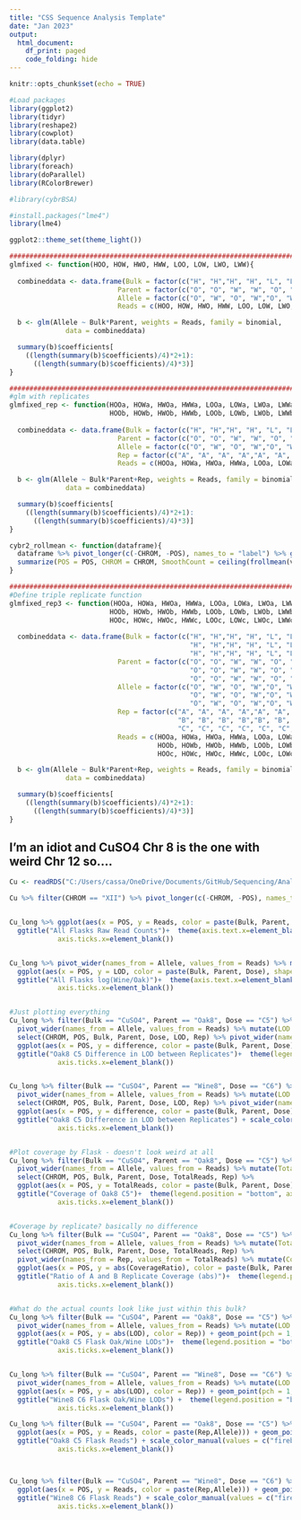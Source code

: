 ```yaml
---
title: "CSS Sequence Analysis Template"
date: "Jan 2023"
output:
  html_document:
    df_print: paged
    code_folding: hide
---
```


```r
knitr::opts_chunk$set(echo = TRUE)

#Load packages
library(ggplot2)
library(tidyr)
library(reshape2)
library(cowplot)
library(data.table)

library(dplyr)
library(foreach)
library(doParallel)
library(RColorBrewer)

#library(cybrBSA)

#install.packages("lme4")
library(lme4)

ggplot2::theme_set(theme_light())

################################################################################
glmfixed <- function(HOO, HOW, HWO, HWW, LOO, LOW, LWO, LWW){
  
  combineddata <- data.frame(Bulk = factor(c("H", "H","H", "H", "L", "L","L", "L")),
                           Parent = factor(c("O", "O", "W", "W", "O", "O", "W", "W")),
                           Allele = factor(c("O", "W", "O", "W","O", "W", "O", "W")),
                           Reads = c(HOO, HOW, HWO, HWW, LOO, LOW, LWO, LWW))

  b <- glm(Allele ~ Bulk*Parent, weights = Reads, family = binomial, 
              data = combineddata)

  summary(b)$coefficients[
    ((length(summary(b)$coefficients)/4)*2+1):
      ((length(summary(b)$coefficients)/4)*3)]
}

################################################################################
#glm with replicates
glmfixed_rep <- function(HOOa, HOWa, HWOa, HWWa, LOOa, LOWa, LWOa, LWWa, 
                         HOOb, HOWb, HWOb, HWWb, LOOb, LOWb, LWOb, LWWb){
  
  combineddata <- data.frame(Bulk = factor(c("H", "H","H", "H", "L", "L","L", "L", "H", "H","H", "H", "L", "L","L", "L")),
                           Parent = factor(c("O", "O", "W", "W", "O", "O", "W", "W", "O", "O", "W", "W", "O", "O", "W", "W")),
                           Allele = factor(c("O", "W", "O", "W","O", "W", "O", "W", "O", "W", "O", "W","O", "W", "O", "W")),
                           Rep = factor(c("A", "A", "A", "A","A", "A", "A", "A", "B", "B", "B", "B","B", "B", "B", "B")),
                           Reads = c(HOOa, HOWa, HWOa, HWWa, LOOa, LOWa, LWOa, LWWa, HOOb, HOWb, HWOb, HWWb, LOOb, LOWb, LWOb, LWWb))

  b <- glm(Allele ~ Bulk*Parent+Rep, weights = Reads, family = binomial, 
              data = combineddata)

  summary(b)$coefficients[
    ((length(summary(b)$coefficients)/4)*2+1):
      ((length(summary(b)$coefficients)/4)*3)]
}

cybr2_rollmean <- function(dataframe){
  dataframe %>% pivot_longer(c(-CHROM, -POS), names_to = "label") %>% group_by(CHROM, label) %>% arrange(POS) %>% 
  summarize(POS = POS, CHROM = CHROM, SmoothCount = ceiling(frollmean(value, n = 100))) %>% na.omit() %>% pivot_wider(names_from = label,values_from = SmoothCount)
}

################################################################################
#Define triple replicate function
glmfixed_rep3 <- function(HOOa, HOWa, HWOa, HWWa, LOOa, LOWa, LWOa, LWWa, 
                         HOOb, HOWb, HWOb, HWWb, LOOb, LOWb, LWOb, LWWb,
                         HOOc, HOWc, HWOc, HWWc, LOOc, LOWc, LWOc, LWWc){
  
  combineddata <- data.frame(Bulk = factor(c("H", "H","H", "H", "L", "L","L", "L", 
                                             "H", "H","H", "H", "L", "L","L", "L", 
                                             "H", "H","H", "H", "L", "L","L", "L")),
                           Parent = factor(c("O", "O", "W", "W", "O", "O", "W", "W", 
                                             "O", "O", "W", "W", "O", "O", "W", "W",
                                             "O", "O", "W", "W", "O", "O", "W", "W")),
                           Allele = factor(c("O", "W", "O", "W","O", "W", "O", "W", 
                                             "O", "W", "O", "W","O", "W", "O", "W",
                                             "O", "W", "O", "W","O", "W", "O", "W")),
                           Rep = factor(c("A", "A", "A", "A","A", "A", "A", "A", 
                                          "B", "B", "B", "B","B", "B", "B", "B",
                                          "C", "C", "C", "C", "C", "C","C", "C")),
                           Reads = c(HOOa, HOWa, HWOa, HWWa, LOOa, LOWa, LWOa, LWWa, 
                                     HOOb, HOWb, HWOb, HWWb, LOOb, LOWb, LWOb, LWWb,
                                     HOOc, HOWc, HWOc, HWWc, LOOc, LOWc, LWOc, LWWc))

  b <- glm(Allele ~ Bulk*Parent+Rep, weights = Reads, family = binomial, 
              data = combineddata)

  summary(b)$coefficients[
    ((length(summary(b)$coefficients)/4)*2+1):
      ((length(summary(b)$coefficients)/4)*3)]
}

```

## I'm an idiot and CuSO4 Chr 8 is the one with weird Chr 12 so.... 

```r
Cu <- readRDS("C:/Users/cassa/OneDrive/Documents/GitHub/Sequencing/Analysis/AnalysisAndFigures_2023/Data/CuSO4_CSS8_cybr2.rds")

Cu %>% filter(CHROM == "XII") %>% pivot_longer(c(-CHROM, -POS), names_to = c("Bulk", "Parent", "Rep", "Dose", "Allele"), names_sep = "_", values_to = "Reads") %>% filter(Parent %in% c("Oak8", "Wine8"), Bulk != "Fluc") -> Cu_long


Cu_long %>% ggplot(aes(x = POS, y = Reads, color = paste(Bulk, Parent, Dose), shape = Rep)) + geom_point(pch = 1, size = 2) +
  ggtitle("All Flasks Raw Read Counts")+  theme(axis.text.x=element_blank(),
            axis.ticks.x=element_blank())


Cu_long %>% pivot_wider(names_from = Allele, values_from = Reads) %>% mutate(LOD = log(Wine/Oak)) %>%
  ggplot(aes(x = POS, y = LOD, color = paste(Bulk, Parent, Dose), shape = Rep)) + geom_point(pch = 1, size = 2) +
  ggtitle("All Flasks log(Wine/Oak)")+  theme(axis.text.x=element_blank(),
            axis.ticks.x=element_blank())


#Just plotting everything
Cu_long %>% filter(Bulk == "CuSO4", Parent == "Oak8", Dose == "C5") %>%
  pivot_wider(names_from = Allele, values_from = Reads) %>% mutate(LOD = log(Wine/Oak)) %>%
  select(CHROM, POS, Bulk, Parent, Dose, LOD, Rep) %>% pivot_wider(names_from = Rep, values_from = LOD) %>% mutate(difference = abs(A - B)) %>%
  ggplot(aes(x = POS, y = difference, color = paste(Bulk, Parent, Dose))) + geom_point(pch = 1, size = 2) + geom_vline(xintercept = 5.6e5) +
  ggtitle("Oak8 C5 Difference in LOD between Replicates")+  theme(legend.position = "bottom", axis.text.x=element_blank(),
            axis.ticks.x=element_blank())


Cu_long %>% filter(Bulk == "CuSO4", Parent == "Wine8", Dose == "C6") %>%
  pivot_wider(names_from = Allele, values_from = Reads) %>% mutate(LOD = log(Wine/Oak)) %>%
  select(CHROM, POS, Bulk, Parent, Dose, LOD, Rep) %>% pivot_wider(names_from = Rep, values_from = LOD) %>% mutate(difference = abs(A - B)) %>%
  ggplot(aes(x = POS, y = difference, color = paste(Bulk, Parent, Dose))) + geom_point(pch = 1, size = 2) + geom_vline(xintercept = 5.6e5) +
  ggtitle("Oak8 C5 Difference in LOD between Replicates") + scale_color_manual(values = "forestgreen")+  theme(legend.position = "bottom", axis.text.x=element_blank(),
            axis.ticks.x=element_blank())


#Plot coverage by Flask - doesn't look weird at all
Cu_long %>% filter(Bulk == "CuSO4", Parent == "Oak8", Dose == "C5") %>%
  pivot_wider(names_from = Allele, values_from = Reads) %>% mutate(TotalReads = Oak+Wine) %>%
  select(CHROM, POS, Bulk, Parent, Dose, TotalReads, Rep) %>%
  ggplot(aes(x = POS, y = TotalReads, color = paste(Bulk, Parent, Dose))) + geom_point(pch = 1, size = 2)+ geom_vline(xintercept = 5.6e5) +
  ggtitle("Coverage of Oak8 C5")+  theme(legend.position = "bottom", axis.text.x=element_blank(),
            axis.ticks.x=element_blank())


#Coverage by replicate? basically no difference
Cu_long %>% filter(Bulk == "CuSO4", Parent == "Oak8", Dose == "C5") %>%
  pivot_wider(names_from = Allele, values_from = Reads) %>% mutate(TotalReads = Oak+Wine) %>%
  select(CHROM, POS, Bulk, Parent, Dose, TotalReads, Rep) %>% 
  pivot_wider(names_from = Rep, values_from = TotalReads) %>% mutate(CoverageRatio = log(A/B)) %>%
  ggplot(aes(x = POS, y = abs(CoverageRatio), color = paste(Bulk, Parent, Dose))) + geom_point(pch = 1, size = 2)+ geom_vline(xintercept = 5.6e5) +
  ggtitle("Ratio of A and B Replicate Coverage (abs)")+  theme(legend.position = "bottom", axis.text.x=element_blank(),
            axis.ticks.x=element_blank())


#What do the actual counts look like just within this bulk?
Cu_long %>% filter(Bulk == "CuSO4", Parent == "Oak8", Dose == "C5") %>%
  pivot_wider(names_from = Allele, values_from = Reads) %>% mutate(LOD = log(Oak/Wine)) %>%
  ggplot(aes(x = POS, y = abs(LOD), color = Rep)) + geom_point(pch = 1, size = 2)+ geom_vline(xintercept = 5.6e5) +
  ggtitle("Oak8 C5 Flask Oak/Wine LODs")+  theme(legend.position = "bottom", axis.text.x=element_blank(),
            axis.ticks.x=element_blank())


Cu_long %>% filter(Bulk == "CuSO4", Parent == "Wine8", Dose == "C6") %>%
  pivot_wider(names_from = Allele, values_from = Reads) %>% mutate(LOD = log(Oak/Wine)) %>%
  ggplot(aes(x = POS, y = abs(LOD), color = Rep)) + geom_point(pch = 1, size = 2)+ geom_vline(xintercept = 5.6e5) +
  ggtitle("Wine8 C6 Flask Oak/Wine LODs") +  theme(legend.position = "bottom", axis.text.x=element_blank(),
            axis.ticks.x=element_blank())

Cu_long %>% filter(Bulk == "CuSO4", Parent == "Oak8", Dose == "C5") %>%
  ggplot(aes(x = POS, y = Reads, color = paste(Rep,Allele))) + geom_point(pch = 1, size = 2) + geom_vline(xintercept = 5.6e5) +
  ggtitle("Oak8 C5 Flask Reads") + scale_color_manual(values = c("firebrick", "salmon", "#014D4E", "turquoise"))+  theme(legend.position = "bottom", axis.text.x=element_blank(),
            axis.ticks.x=element_blank())



Cu_long %>% filter(Bulk == "CuSO4", Parent == "Wine8", Dose == "C6") %>%
  ggplot(aes(x = POS, y = Reads, color = paste(Rep,Allele))) + geom_point(pch = 1, size = 2) + geom_vline(xintercept = 5.6e5) +
  ggtitle("Wine8 C6 Flask Reads") + scale_color_manual(values = c("firebrick", "salmon", "#014D4E", "turquoise"))+  theme(legend.position = "bottom", axis.text.x=element_blank(),
            axis.ticks.x=element_blank())


```



